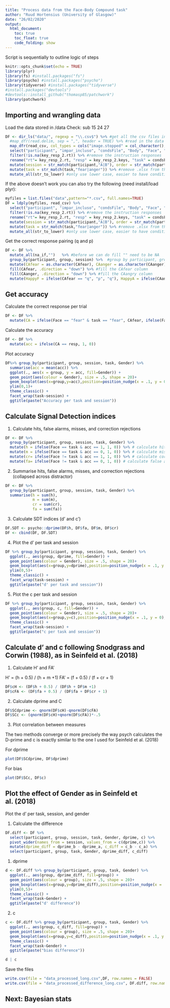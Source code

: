 ```yaml
---
title: "Process data from the Face-Body Compound task"
author: "Ruud Hortensius (University of Glasgow)"
date: "26/02/2020"
output:
  html_document:
    toc: true
    toc_float: true
    code_folding: show
---
```


Script is sequentially to outline logic of steps

```r
knitr::opts_chunk$set(echo = TRUE)
library(plyr)
library(fs) #install.packages("fs")
library(psycho) #install.packages("psycho")
library(tidyverse) #install.packages("tidyverse")
#install.packages("devtools")
#devtools::install_github("thomasp85/patchwork")
library(patchwork)
```

## Importing and wrangling data

Load the data stored in /data
Check: sub 15 24 27

```r
DF <- dir_ls("data/", regexp = "\\.csv$") %>% #get all the csv files in the data folder
  #map_dfr(read.delim, sep = ",", header = TRUE) %>% #read in the data
  map_dfr(read_csv, col_types = cols("image.stopped" = col_character(), text.started = col_character(),  frameRate = col_character(), text_10.started = col_character())) %>%
  select("participant", "impar_incluso", "condsFile", "Body", "Face", "Type", "Gender", "CAfear", "CAanger", "key_resp_2.keys", "key_resp_2.rt") %>% #select the relevant columns
  filter(!is.na(key_resp_2.rt)) %>% #remove the instruction responses 
  rename("rt"= key_resp_2.rt, "resp" = key_resp_2.keys, "task" = condsFile) %>% #give responses and task a logical name
  mutate(session = str_match(participant,"A|B"), order = str_match(participant,"inc|imp"), group = str_match(participant,"E|C"), participant = str_remove_all(participant, "[:alpha:]")) %>% #get group, order and session
  mutate(task = str_match(task,"fear|anger")) %>% #remove .xlsx from the name
  mutate_all(str_to_lower) #only use lower case, easier to have conditional statements
```

If the above doesn't work you can also try the following (need install/load plyr):
```r
myfiles = list.files("data",pattern="*.csv", full.names=TRUE)
DF = ldply(myfiles, read_csv) %>%
  select("participant", "impar_incluso", "condsFile", "Body", "Face", "Type", "Gender", "CAfear", "CAanger", "key_resp_2.keys", "key_resp_2.rt") %>% #select the relevant columns
  filter(!is.na(key_resp_2.rt)) %>% #remove the instruction responses 
  rename("rt"= key_resp_2.rt, "resp" = key_resp_2.keys, "task" = condsFile) %>% #give responses and task a logical name
  mutate(session = str_match(participant,"A|B"), order = str_match(participant,"inc|imp"), group = str_match(participant,"E|C"), participant = str_remove_all(participant, "[:alpha:]")) %>% #get group, order and session
  mutate(task = str_match(task,"fear|anger")) %>% #remove .xlsx from the name
  mutate_all(str_to_lower) #only use lower case, easier to have conditional statements
```

Get the correct response pairing (q and p)
```r
DF <- DF %>%
  mutate_all(na_if,"")   %>% #before we can do fill "" need to be NA
  group_by(participant, group, session) %>%  #group by participant, group, session, because we want to do per individual
  mutate(CAfear = as.character(CAfear), CAanger = as.character(CAanger))  %>% #remove the factors
  fill(CAfear, .direction = "down") %>% #fill the CAfear column
  fill(CAanger, .direction = "down") %>% #fill the CAangry column
  mutate(HappyF = ifelse(CAfear == "q", "p", "q"), HappyA = ifelse(CAanger == "q", "p", "q")) #create the CAhappy column seperately for the fear/anger tasks
```

## Get accuracy

Calculate the correct response per trial
```r
DF <- DF %>%
  mutate(CA = ifelse(Face == "fear" & task == "fear", CAfear, ifelse(Face == "happy" & task == "fear", HappyF, ifelse(Face == "anger" & task == "anger", CAanger, HappyA)))) #get CA for the tasks
```

Calculate the accuracy
```r
DF <- DF %>%
  mutate(acc = ifelse(CA == resp, 1, 0))
```

Plot accuracy
```r
DF%>% group_by(participant, group, session, task, Gender) %>% 
  summarise(acc = mean(acc)) %>% 
  ggplot(., aes(x = group, y = acc, fill=Gender)) +
  geom_point(aes(colour = Gender), size = .5, shape = 20)+
  geom_boxplot(aes(x=group,y=acc),position=position_nudge(x = .1, y = 0),outlier.shape = NA, alpha = .5, width = .1, colour = "black")+ 
  ylim(0,1)+
  theme_classic() + 
  facet_wrap(task~session) + 
  ggtitle(paste("Accuracy per task and session"))
```

## Calculate Signal Detection indices

1. Calculate hits, false alarms, misses, and correction rejections 
```r
DF <- DF %>%
  group_by(participant, group, session, task, Gender) %>% 
  mutate(h = ifelse(Face == task & acc == 1, 1, 0)) %>% # calculate hits
  mutate(m = ifelse(Face == task & acc == 0, 1, 0)) %>% # calculate misses
  mutate(cr= ifelse(Face != task & acc == 1, 1, 0)) %>% # calculate correct rejections
  mutate(fa= ifelse(Face != task & acc == 0, 1, 0)) # calculate false alarms
```

2. Summarise hits, false alarms, misses, and correction rejections (collapsed across distractor)
```r
DF <- DF %>%
  group_by(participant, group, session, task, Gender) %>% 
  summarise(h = sum(h),
            m = sum(m),
            cr = sum(cr),
            fa = sum(fa))
```

3. Calculate SDT indices (d' and c')
```r
DF.SDT <- psycho::dprime(DF$h, DF$fa, DF$m, DF$cr)
DF <- cbind(DF, DF.SDT)
```

4. Plot the d' per task and session
```r
DF %>% group_by(participant, group, session, task, Gender) %>% 
  ggplot(., aes(group, dprime, fill=Gender)) +
  geom_point(aes(colour = Gender), size = .5, shape = 20)+
  geom_boxplot(aes(x=group,y=dprime),position=position_nudge(x = .1, y = 0),outlier.shape = NA, alpha = .5, width = .1, colour = "black")+ 
  ylim(0,5)+
  theme_classic() +
  facet_wrap(task~session) + 
  ggtitle(paste("d' per task and session"))
```

5. Plot the c per task and session
```r
DF %>% group_by(participant, group, session, task, Gender) %>% 
  ggplot(., aes(group, c, fill=Gender)) +
  geom_point(aes(colour = Gender), size = .5, shape = 20)+
  geom_boxplot(aes(x=group,y=c),position=position_nudge(x = .1, y = 0),outlier.shape = NA, alpha = .5, width = .1, colour = "black")+ 
  theme_classic() +
  facet_wrap(task~session) + 
  ggtitle(paste("c per task and session"))
```

## Calculate d' and c following Snodgrass and Corwin (1988), as in Seinfeld et al. (2018)

1. Calculate H' and FA'

H' = (h + 0.5) / (h + m +1)
FA' = (f + 0.5) / (f + cr + 1)

```r
DF$cH <- (DF$h + 0.5) / (DF$h + DF$m +1)
DF$cFA <- (DF$fa + 0.5) / (DF$fa + DF$cr + 1)
```

2. Calculate dprime and C
```r
DF$SCdprime <- qnorm(DF$cH)-qnorm(DF$cFA)
DF$SCc <- (qnorm(DF$cH)+qnorm(DF$cFA))*-.5
```

3. Plot correlation between measures

The two methods converge or more precisely the way psych calculates the D-prime and c is exactly similar to the one I used for Seinfeld et al. (2018)

For dprime
```r
plot(DF$SCdprime, DF$dprime)
```

For bias
```r
plot(DF$SCc, DF$c)
```

## Plot the effect of Gender as in Seinfeld et al. (2018)

Plot the d' per task, session, and gender

1. Calculate the difference

```r
DF.diff <- DF %>%
  select(participant, group, session, task, Gender, dprime, c) %>%
  pivot_wider(names_from = session, values_from = c(dprime,c)) %>%
  mutate(dprime_diff = dprime_b - dprime_a, c_diff = c_b - c_a) %>%
  select(participant, group, task, Gender, dprime_diff, c_diff)
```

1. dprime
```r
d <- DF.diff %>% group_by(participant, group, task, Gender) %>% 
  ggplot(., aes(group, dprime_diff, fill=group)) +
  geom_point(aes(colour = group), size = .5, shape = 20)+
  geom_boxplot(aes(x=group,y=dprime_diff),position=position_nudge(x = .1, y = 0),outlier.shape = NA, alpha = .5, width = .1, colour = "black")+ 
  ylim(0,5)+
  theme_classic() +
  facet_wrap(task~Gender) + 
  ggtitle(paste("d' difference"))
```

2. c
```r
c <- DF.diff %>% group_by(participant, group, task, Gender) %>% 
  ggplot(., aes(group, c_diff, fill=group)) +
  geom_point(aes(colour = group), size = .5, shape = 20)+
  geom_boxplot(aes(x=group,y=c_diff),position=position_nudge(x = .1, y = 0),outlier.shape = NA, alpha = .5, width = .1, colour = "black")+ 
  theme_classic() +
  facet_wrap(task~Gender) + 
  ggtitle(paste("bias difference"))
```

```r
d | c
```

Save the files
```r
write.csv(file = "data_processed_long.csv",DF, row.names = FALSE)
write.csv(file = "data_processed_difference_long.csv", DF.diff, row.names = FALSE)
```


## Next: Bayesian stats